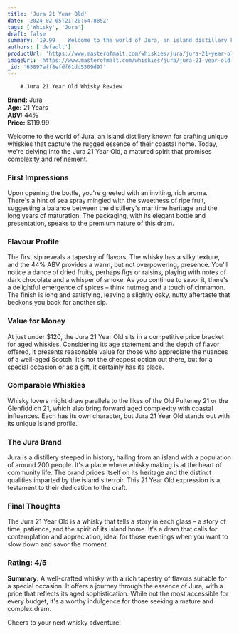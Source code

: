 ```yaml
---
title: 'Jura 21 Year Old'
date: '2024-02-05T21:20:54.885Z'
tags: ['Whisky', 'Jura']
draft: false
summary: '19.99    Welcome to the world of Jura, an island distillery known for crafting unique whiskies that capture the rugged essence of ...'
authors: ['default']
productUrl: 'https://www.masterofmalt.com/whiskies/jura/jura-21-year-old-whisky/'
imageUrl: 'https://www.masterofmalt.com/whiskies/jura/jura-21-year-old-whisky.jpg'
_id: '65897eff8efdf61dd5509d97'
---
```


        # Jura 21 Year Old Whisky Review

**Brand:** Jura  
**Age:** 21 Years  
**ABV:** 44%  
**Price:** $119.99

Welcome to the world of Jura, an island distillery known for crafting unique whiskies that capture the rugged essence of their coastal home. Today, we're delving into the Jura 21 Year Old, a matured spirit that promises complexity and refinement.

### First Impressions

Upon opening the bottle, you're greeted with an inviting, rich aroma. There's a hint of sea spray mingled with the sweetness of ripe fruit, suggesting a balance between the distillery's maritime heritage and the long years of maturation. The packaging, with its elegant bottle and presentation, speaks to the premium nature of this dram.

### Flavour Profile

The first sip reveals a tapestry of flavors. The whisky has a silky texture, and the 44% ABV provides a warm, but not overpowering, presence. You'll notice a dance of dried fruits, perhaps figs or raisins, playing with notes of dark chocolate and a whisper of smoke. As you continue to savor it, there's a delightful emergence of spices – think nutmeg and a touch of cinnamon. The finish is long and satisfying, leaving a slightly oaky, nutty aftertaste that beckons you back for another sip.

### Value for Money

At just under $120, the Jura 21 Year Old sits in a competitive price bracket for aged whiskies. Considering its age statement and the depth of flavor offered, it presents reasonable value for those who appreciate the nuances of a well-aged Scotch. It's not the cheapest option out there, but for a special occasion or as a gift, it certainly has its place.

### Comparable Whiskies

Whisky lovers might draw parallels to the likes of the Old Pulteney 21 or the Glenfiddich 21, which also bring forward aged complexity with coastal influences. Each has its own character, but Jura 21 Year Old stands out with its unique island profile.

### The Jura Brand

Jura is a distillery steeped in history, hailing from an island with a population of around 200 people. It's a place where whisky making is at the heart of community life. The brand prides itself on its heritage and the distinct qualities imparted by the island's terroir. This 21 Year Old expression is a testament to their dedication to the craft.

### Final Thoughts

The Jura 21 Year Old is a whisky that tells a story in each glass – a story of time, patience, and the spirit of its island home. It's a dram that calls for contemplation and appreciation, ideal for those evenings when you want to slow down and savor the moment.

### Rating: 4/5

**Summary:** A well-crafted whisky with a rich tapestry of flavors suitable for a special occasion. It offers a journey through the essence of Jura, with a price that reflects its aged sophistication. While not the most accessible for every budget, it's a worthy indulgence for those seeking a mature and complex dram.

Cheers to your next whisky adventure!
